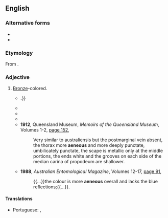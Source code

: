 ==English==

===Alternative forms===
* {{l|en|aëneous}}
* {{l|en|æneous}}

===Etymology===
From {{etyl|la|en}} {{m|la|aēneus||made of copper or bronze}}.

===Adjective===
{{en-adj}}

# [[bronze|Bronze]]-colored.
#* {{quote-text|en|year=1865|author=Thomas Vernon Wollaston|title=Coleoptera Atlantidum: Being an Enumeration of the Coleopterous Insects of the Madeiras, Salvages, and Canaries|page=16|url=http://books.google.com.au/books?id=3h8oAAAAYAAJ&pg=RA1-PA16&dq=%22more%7Cmost+aeneous%22&hl=en&sa=X&ei=ypn_UeuPM4mukgWas4DADw&redir_esc=y#v=onepage&q=%22more%7Cmost%20aeneous%22&f=false|passage=They are unquestionably distinct from the ''B. velatus'', — being not only more '''æneous''' and metallic, with their pubescence even coarser still, and of a much more golden hue, but their entire punctation is deeper and (particularly on the head) less dense{{...}}.}}
#* {{quote-text|en|year=1888|author=Zoological Society of London|title=Proceedings|page=374|url=http://books.google.com.au/books?id=ufEKAAAAIAAJ&q=%22more%7Cmost+aeneous%22&dq=%22more%7Cmost+aeneous%22&hl=en&sa=X&ei=ypn_UeuPM4mukgWas4DADw&redir_esc=y|passage=The normal colour of the whole upper surface is rich metallic green, in some examples having a more '''æneous''' or golden-green tint.}}
#* {{quote-text|en|year=1906|author=Lewis Campbell Bruce|title=[http://books.google.com/books?id=CxikSx15Kp8C&pg=PA167&dq=aeneous Studies in Clinical Psychiatry]|page=167|passage=It is useful to combine with each dose of the bromides 2-5 mins. of liquor arsenicalis, or 2-5 grs. of salol, which tend to diminish the symptoms of bromism, the most characteristic of which are '''aeneous''' eruptions on the forehead, face, and back, alimentary disorders, and mental lethargy.}}
#* {{quote-text|en|year=1909|author=Entomological Society of Canada|title=The Canadian Entomologist|volume=41|page=279|url=http://books.google.com.au/books?id=UsfwAAAAMAAJ&q=%22more%7Cmost+aeneous%22&dq=%22more%7Cmost+aeneous%22&hl=en&sa=X&ei=ypn_UeuPM4mukgWas4DADw&redir_esc=y|passage=The female is larger, more convex, more coarsely sculptured, paler and more '''æneous''' in lustre and with the prothorax less transverse and more narrowed anteriorly.}}
#* '''1912''', Queensland Museum, ''Memoirs of the Queensland Museum'', Volumes 1-2, [http://books.google.com.au/books?id=W7VY17ZdI6cC&q=%22more%7Cmost+aeneous%22&dq=%22more%7Cmost+aeneous%22&hl=en&sa=X&ei=ypn_UeuPM4mukgWas4DADw&redir_esc=y page 152],
#*: Very similar to australiensis but the postmarginal vein absent, the thorax more '''aeneous''' and more deeply punctate, umbilicately punctate, the scape is metallic only at the middle portions, the ends white and the grooves on each side of the median carina of propodeum are shallower.
#* '''1988''', ''Australian Entomological Magazine'', Volumes 12-17, [http://books.google.com.au/books?id=f_JMAAAAYAAJ&q=%22more%7Cmost+aeneous%22&dq=%22more%7Cmost+aeneous%22&hl=en&sa=X&ei=ypn_UeuPM4mukgWas4DADw&redir_esc=y page 91],
#*: {{...}}the colour is more '''aeneous''' overall and lacks the blue reflections;{{...}}.

====Translations====
{{trans-top|bronze-colored}}
* Portuguese: {{t|pt|éneo}} {{qualifier|Portugal}}, {{t|pt|êneo}} {{qualifier|Brazil}}
{{trans-mid}}
{{trans-bottom}}